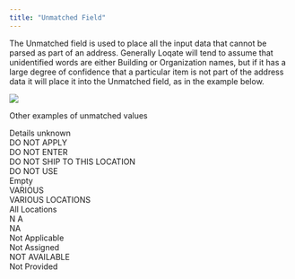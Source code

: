 ```yaml
---
title: "Unmatched Field"
---
```


The Unmatched field is used to place all the input data that cannot be parsed as part of an address. Generally Loqate will tend to assume that unidentified words are either Building or Organization names, but if it has a large degree of confidence that a particular item is not part of the address data it will place it into the Unmatched field, as in the example below.

<Frame caption="">
  <img src="/images/d77a5a90-unmatched-300x219.png" />
</Frame>

Other examples of unmatched values

Details unknown<br/>
DO NOT APPLY<br/>
DO NOT ENTER<br/>
DO NOT SHIP TO THIS LOCATION<br/>
DO NOT USE<br/>
Empty<br/>
VARIOUS<br/>
VARIOUS LOCATIONS<br/>
All Locations<br/>
N A<br/>
NA<br/>
Not Applicable<br/>
Not Assigned<br/>
NOT AVAILABLE<br/>
Not Provided
